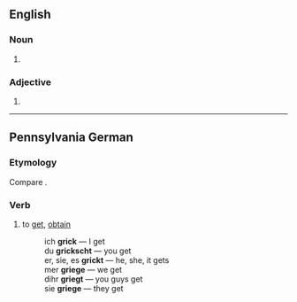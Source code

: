 ==English==

===Noun===
{{head|en|misspelling}}

# {{misspelling of|greige|lang=en}}

===Adjective===
{{head|en|misspelling}}

# {{misspelling of|greige|lang=en}}

----

==Pennsylvania German==

===Etymology===
Compare {{cog|de|kriegen}}.

===Verb===
{{head|pdc|verb}}

# to [[get]], [[obtain]]
#: ich '''grick''' — I get
#: du '''grickscht''' — you get
#: er, sie, es '''grickt''' — he, she, it gets
#: mer '''griege''' — we get
#: dihr '''griegt''' — you guys get
#: sie '''griege''' — they get